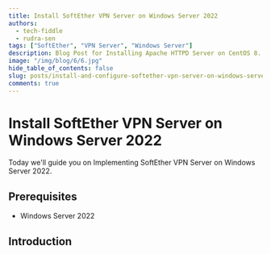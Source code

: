 ---
title: Install SoftEther VPN Server on Windows Server 2022
authors:
  - tech-fiddle
  - rudra-sen
tags: ["SoftEther", "VPN Server", "Windows Server"]
description: Blog Post for Installing Apache HTTPD Server on CentOS 8.
image: "/img/blog/6/6.jpg"
hide_table_of_contents: false
slug: posts/install-and-configure-softether-vpn-server-on-windows-server-2022
comments: true
---

# Install SoftEther VPN Server on Windows Server 2022

Today we'll guide you on Implementing SoftEther VPN Server on Windows Server 2022.

<!-- truncate -->

## Prerequisites

- Windows Server 2022

## Introduction

